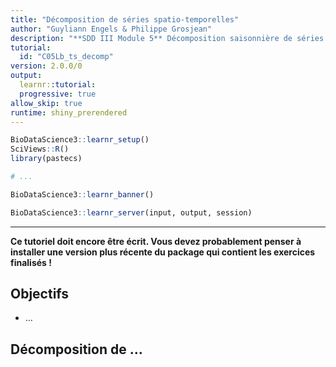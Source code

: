 ```yaml
---
title: "Décomposition de séries spatio-temporelles"
author: "Guyliann Engels & Philippe Grosjean"
description: "**SDD III Module 5** Décomposition saisonnière de séries spatio-temporelles."
tutorial:
  id: "C05Lb_ts_decomp"
version: 2.0.0/0
output:
  learnr::tutorial:
  progressive: true
allow_skip: true
runtime: shiny_prerendered
---
```


```r
BioDataScience3::learnr_setup()
SciViews::R()
library(pastecs)

# ...
```

```r
BioDataScience3::learnr_banner()
```

```r
BioDataScience3::learnr_server(input, output, session)
```

------------------------------------------------------------------------

**Ce tutoriel doit encore être écrit. Vous devez probablement penser à installer une version plus récente du package qui contient les exercices finalisés !**

## Objectifs

-   ...

## Décomposition de ...
